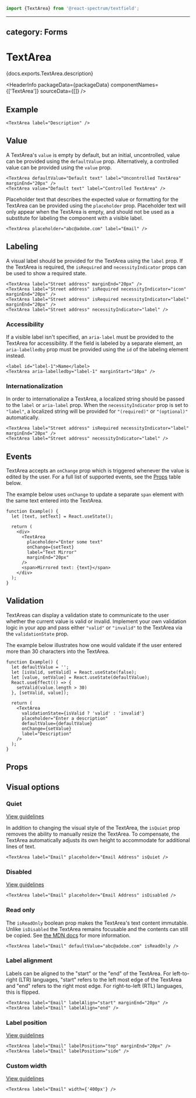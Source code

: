 <!-- Copyright 2020 Adobe. All rights reserved.
This file is licensed to you under the Apache License, Version 2.0 (the "License");
you may not use this file except in compliance with the License. You may obtain a copy
of the License at http://www.apache.org/licenses/LICENSE-2.0
Unless required by applicable law or agreed to in writing, software distributed under
the License is distributed on an "AS IS" BASIS, WITHOUT WARRANTIES OR REPRESENTATIONS
OF ANY KIND, either express or implied. See the License for the specific language
governing permissions and limitations under the License. -->



```jsx import
import {TextArea} from '@react-spectrum/textfield';
```

---
category: Forms
---

# TextArea

<p>{docs.exports.TextArea.description}</p>

<HeaderInfo
  packageData={packageData}
  componentNames={['TextArea']}
  sourceData={[]} />

## Example

```tsx example
<TextArea label="Description" />
```

## Value

A TextArea's `value` is empty by default, but an initial, uncontrolled, value can be provided using the `defaultValue` prop.
Alternatively, a controlled value can be provided using the `value` prop.

```tsx example
<TextArea defaultValue="Default text" label="Uncontrolled TextArea" marginEnd="20px" />
<TextArea value="Default text" label="Controlled TextArea" />
```

Placeholder text that describes the expected value or formatting for the TextArea can be provided using the `placeholder` prop. 
Placeholder text will only appear when the TextArea is empty, and should not be used as a substitute for labeling the component with a visible label.

```tsx example
<TextArea placeholder="abc@adobe.com" label="Email" />
```

## Labeling

A visual label should be provided for the TextArea using the `label` prop. If the TextArea is required, the `isRequired` and 
`necessityIndicator` props can be used to show a required state.

```tsx example
<TextArea label="Street address" marginEnd="20px" />
<TextArea label="Street address" isRequired necessityIndicator="icon" marginEnd="20px" />
<TextArea label="Street address" isRequired necessityIndicator="label" marginEnd="20px" />
<TextArea label="Street address" necessityIndicator="label" />
```

### Accessibility

If a visible label isn't specified, an `aria-label` must be provided to the TextArea for 
accessibility. If the field is labeled by a separate element, an `aria-labelledby` prop must be provided using 
the `id` of the labeling element instead.

```tsx example
<label id="label-1">Name</label>
<TextArea aria-labelledby="label-1" marginStart="10px" />
```

### Internationalization

In order to internationalize a TextArea, a localized string should be passed to the `label` or `aria-label` prop.
When the `necessityIndicator` prop is set to `"label"`, a localized string will be provided for `"(required)"` or `"(optional)"` automatically.

```tsx example
<TextArea label="Street address" isRequired necessityIndicator="label" marginEnd="20px" />
<TextArea label="Street address" necessityIndicator="label" />
```

## Events

TextArea accepts an `onChange` prop which is triggered whenever the value is edited by the user. 
For a full list of supported events, see the [Props](#props) table below.

The example below uses `onChange` to update a separate `span` element with the same text entered into the TextArea.
```tsx example
function Example() {
  let [text, setText] = React.useState();

  return (
    <div>
      <TextArea
        placeholder="Enter some text"
        onChange={setText}
        label="Text Mirror"
        marginEnd="20px"
      />
      <span>Mirrored text: {text}</span>
    </div>
  );
}
```

## Validation

TextAreas can display a validation state to communicate to the user whether the current value is valid or invalid. 
Implement your own validation logic in your app and pass either `"valid"` or `"invalid"` to the TextArea via the `validationState` prop.

The example below illustrates how one would validate if the user entered more than 30 characters into the TextArea.
```tsx example
function Example() {
  let defaultValue = '';
  let [isValid, setValid] = React.useState(false);
  let [value, setValue] = React.useState(defaultValue);
  React.useEffect(() => {
    setValid(value.length > 30)
  }, [setValid, value]);

  return (
    <TextArea
      validationState={isValid ? 'valid' : 'invalid'}
      placeholder="Enter a description"
      defaultValue={defaultValue}
      onChange={setValue}
      label="Description"
    />
  );
}
```

## Props

<PropTable component={docs.exports.TextArea} links={docs.links} />

## Visual options

### Quiet 

[View guidelines](https://spectrum.adobe.com/page/text-field/#Quiet)

In addition to changing the visual style of the TextArea, the `isQuiet` prop removes the ability to manually resize the TextArea.
To compensate, the TextArea automatically adjusts its own height to accommodate for additional lines of text.

```tsx example
<TextArea label="Email" placeholder="Email Address" isQuiet />
```

### Disabled

[View guidelines](https://spectrum.adobe.com/page/text-field/#Disabled)

```tsx example
<TextArea label="Email" placeholder="Email Address" isDisabled />
```

### Read only

The `isReadOnly` boolean prop makes the TextArea's text content immutable. Unlike `isDisabled` the TextArea remains focusable 
and the contents can still be copied. See [the MDN docs](https://developer.mozilla.org/en-US/docs/Web/HTML/Attributes/readonly) for more information.

```tsx example
<TextArea label="Email" defaultValue="abc@adobe.com" isReadOnly />
```

### Label alignment

Labels can be aligned to the "start" or the "end" of the TextArea. For left-to-right (LTR) languages, "start" refers to the left most edge
of the TextArea and "end" refers to the right most edge. For right-to-left (RTL) languages, this is flipped.

```tsx example
<TextArea label="Email" labelAlign="start" marginEnd="20px" />
<TextArea label="Email" labelAlign="end" />
```

### Label position

[View guidelines](https://spectrum.adobe.com/page/text-field/#Label-position)

```tsx example
<TextArea label="Email" labelPosition="top" marginEnd="20px" />
<TextArea label="Email" labelPosition="side" />
```

### Custom width

[View guidelines](https://spectrum.adobe.com/page/text-field/#Width)

```tsx example
<TextArea label="Email" width={'400px'} />
```
